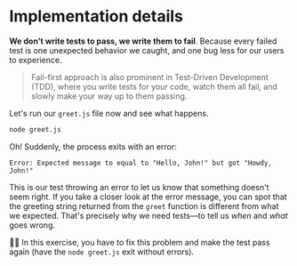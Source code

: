 # Implementation details

**We don't write tests to pass, we write them to fail**. Because every failed test is one unexpected behavior we caught, and one bug less for our users to experience.

> Fail-first approach is also prominent in Test-Driven Development (TDD), where you write tests for your code, watch them all fail, and slowly make your way up to them passing.

Let's run our `greet.js` file now and see what happens.

```sh
node greet.js
```

Oh! Suddenly, the process exits with an error:

```
Error: Expected message to equal to "Hello, John!" but got "Howdy, John!"
```

This is our test throwing an error to let us know that something doesn't seem right. If you take a closer look at the error message, you can spot that the greeting string returned from the `greet` function is different from what we expected. That's precisely why we need tests—to tell us _when_ and _what_ goes wrong.

👨‍💼 In this exercise, you have to fix this problem and make the test pass again (have the `node greet.js` exit without errors).
